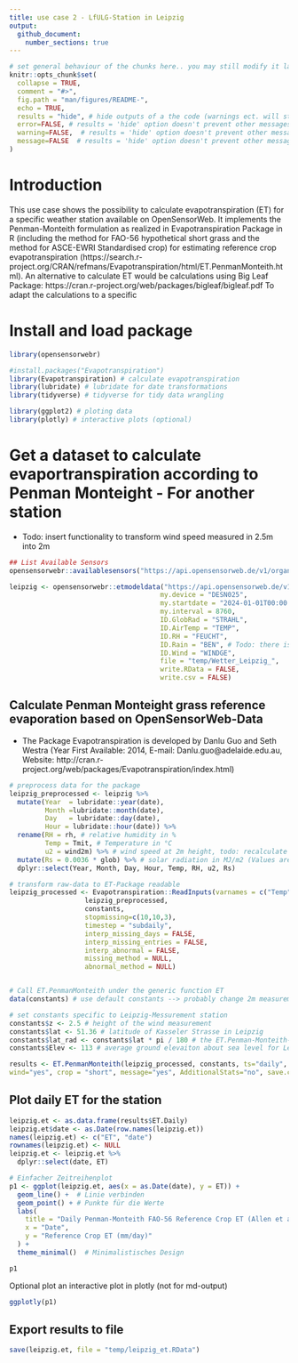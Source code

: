 ```yaml
---
title: use case 2 - LfULG-Station in Leipzig
output:
  github_document:
    number_sections: true
---
```


<!-- README.md is generated from README.Rmd. Please edit that file -->

```r
# set general behaviour of the chunks here.. you may still modify it later in the chunks
knitr::opts_chunk$set(
  collapse = TRUE,
  comment = "#>",
  fig.path = "man/figures/README-",
  echo = TRUE, 
  results = "hide", # hide outputs of a the code (warnings ect. will still be printed; comand to unable in individual chunks: results="markup")
  error=FALSE, # results = 'hide' option doesn't prevent other messages to be printed. To hide them like this, they will still be printed to console
  warning=FALSE,  # results = 'hide' option doesn't prevent other messages to be printed. To hide them like this, they will still be printed to console
  message=FALSE  # results = 'hide' option doesn't prevent other messages to be printed. To hide them like this, they will still be printed to console
)
```

# Introduction
This use case shows the possibility to calculate evapotranspiration (ET) for a specific weather station available on OpenSensorWeb. It implements the Penman-Monteith formulation as realized in Evapotranspiration Package in R (including the method for FAO-56 hypothetical short grass and the method for ASCE-EWRI Standardised crop) for estimating reference crop evapotranspiration (https://search.r-project.org/CRAN/refmans/Evapotranspiration/html/ET.PenmanMonteith.html). 
An alternative to calculate ET would be calculations using Big Leaf Package: https://cran.r-project.org/web/packages/bigleaf/bigleaf.pdf
To adapt the calculations to a specific 

# Install and load package
```r
library(opensensorwebr)

#install.packages("Evapotranspiration")
library(Evapotranspiration) # calculate evapotranspiration
library(lubridate) # lubridate for date transformations
library(tidyverse) # tidyverse for tidy data wrangling

library(ggplot2) # ploting data
library(plotly) # interactive plots (optional)
```

# Get a dataset to calculate evaportranspiration according to Penman Monteight - For another station

- Todo: insert functionality to transform wind speed measured in 2.5m into 2m

```r
## List Available Sensors
opensensorwebr::availablesensors("https://api.opensensorweb.de/v1/organizations/pikobytes/networks/LUFTGUETE_LFULG", my.device = "DESN025")

leipzig <- opensensorwebr::etmodeldata("https://api.opensensorweb.de/v1/organizations/pikobytes/networks/LUFTGUETE_LFULG",
                                      my.device = "DESN025",
                                      my.startdate = "2024-01-01T00:00:00Z",
                                      my.interval = 8760,
                                      ID.GlobRad = "STRAHL",
                                      ID.AirTemp = "TEMP",
                                      ID.RH = "FEUCHT",
                                      ID.Rain = "BEN", # Todo: there is no Rain at this station  --> find generic way to set values NA and fill with other station
                                      ID.Wind = "WINDGE",
                                      file = "temp/Wetter_Leipzig_",
                                      write.RData = FALSE,
                                      write.csv = FALSE)
```

## Calculate Penman Monteight grass reference evaporation based on OpenSensorWeb-Data

- The Package Evapotranspiration is developed by Danlu Guo and Seth Westra (Year First Available: 2014, E-mail: Danlu.guo@adelaide.edu.au, 
Website: http://cran.r-project.org/web/packages/Evapotranspiration/index.html)

```r
# preprocess data for the package
leipzig_preprocessed <- leipzig %>%
  mutate(Year  = lubridate::year(date),
         Month =lubridate::month(date),
         Day   = lubridate::day(date),
         Hour = lubridate::hour(date)) %>%
  rename(RH = rh, # relative humidity in %
         Temp = Tmit, # Temperature in °C
         u2 = wind2m) %>% # wind speed at 2m height, todo: recalculate windspeed from 2.5m to 2m
  mutate(Rs = 0.0036 * glob) %>% # solar radiation in MJ/m2 (Values are given as hourly W/m2, 1Ws = 1J --> 1Wh = 3600J = 0.0036 MJ)
  dplyr::select(Year, Month, Day, Hour, Temp, RH, u2, Rs)

# transform raw-data to ET-Package readable
leipzig_processed <- Evapotranspiration::ReadInputs(varnames = c("Temp","RH","u2","Rs"),
                   leipzig_preprocessed, 
                   constants, 
                   stopmissing=c(10,10,3),
                   timestep = "subdaily",
                   interp_missing_days = FALSE, 
                   interp_missing_entries = FALSE, 
                   interp_abnormal = FALSE, 
                   missing_method = NULL, 
                   abnormal_method = NULL)


# Call ET.PenmanMonteith under the generic function ET
data(constants) # use default constants --> probably change 2m measurement to 2.5m windmeasurment height

# set constants specific to Leipzig-Messurement station
constants$z <- 2.5 # height of the wind measurement
constants$lat <- 51.36 # latitude of Kasseler Strasse in Leipzig
constants$lat_rad <- constants$lat * pi / 180 # the ET.Penman-Monteith-Formulation in Evaporation-Package needs the latitude in lat_rad
constants$Elev <- 113 # average ground elevaiton about sea level for Leipzig 

results <- ET.PenmanMonteith(leipzig_processed, constants, ts="daily", solar="data",
wind="yes", crop = "short", message="yes", AdditionalStats="no", save.csv="no")
```

## Plot daily ET for the station
```r
leipzig.et <- as.data.frame(results$ET.Daily)
leipzig.et$date <- as.Date(row.names(leipzig.et))
names(leipzig.et) <- c("ET", "date")
rownames(leipzig.et) <- NULL
leipzig.et <- leipzig.et %>%
  dplyr::select(date, ET)

# Einfacher Zeitreihenplot
p1 <- ggplot(leipzig.et, aes(x = as.Date(date), y = ET)) +
  geom_line() +  # Linie verbinden
  geom_point() + # Punkte für die Werte
  labs(
    title = "Daily Penman-Monteith FAO-56 Reference Crop ET (Allen et al., 1998, Equation 6)",
    x = "Date",
    y = "Reference Crop ET (mm/day)"
  ) +
  theme_minimal()  # Minimalistisches Design

p1
```

Optional plot an interactive plot in plotly (not for md-output)
```r
ggplotly(p1)
```

## Export results to file
```r
save(leipzig.et, file = "temp/leipzig_et.RData")
```

